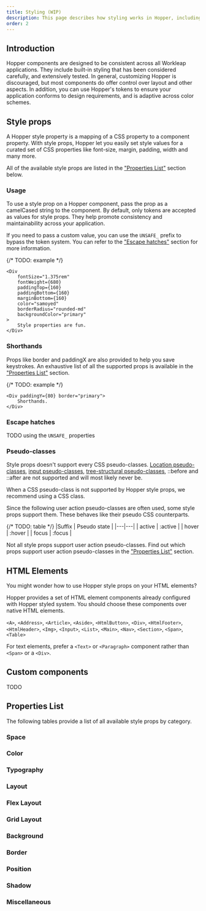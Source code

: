 ```yaml
---
title: Styling (WIP)
description: This page describes how styling works in Hopper, including how to customize spacing, sizing, and positioning, and how to create your own custom components using Spectrum styles.
order: 2
---
```


## Introduction

Hopper components are designed to be consistent across all Workleap applications. They include built-in styling that has been considered carefully, and extensively tested. In general, customizing Hopper is discouraged, but most components do offer control over layout and other aspects. In addition, you can use Hopper's tokens to ensure your application conforms to design requirements, and is adaptive across color schemes.

## Style props

A Hopper style property is a mapping of a CSS property to a component property. With style props, Hopper let you easily set style values for a curated set of CSS properties like font-size, margin, padding, width and many more.

All of the available style props are listed in the ["Properties List"](#Properties-List) section below.

### Usage

To use a style prop on a Hopper component, pass the prop as a camelCased string to the component.
By default, only tokens are accepted as values for style props. They help promote consistency and maintainability across your application.

If you need to pass a custom value, you can use the `UNSAFE_` prefix to bypass the token system. You can refer to the ["Escape hatches"](#Escape-hatches) section for more information.

{/* TODO: example */}
```tsx
<Div
    fontSize="1.375rem"
    fontWeight={680}
    paddingTop={160}
    paddingBottom={160}
    marginBottom={160}
    color="samoyed"
    borderRadius="rounded-md"
    backgroundColor="primary"
>
    Style properties are fun.
</Div>
```

### Shorthands

Props like border and paddingX are also provided to help you save keystrokes. An exhaustive list of all the supported props is available in the ["Properties List"](#Properties-List) section.

{/* TODO: example */}
```tsx
<Div paddingY={80} border="primary">
    Shorthands.
</Div>
```

### Escape hatches

 TODO
using the `UNSAFE_` properties

### Pseudo-classes

Style props doesn't support every CSS pseudo-classes. [Location pseudo-classes](https://developer.mozilla.org/en-US/docs/Web/CSS/Pseudo-classes#location_pseudo-classes), [input pseudo-classes](https://developer.mozilla.org/en-US/docs/Web/CSS/Pseudo-classes#the_input_pseudo-classes), [tree-structural pseudo-classes](https://developer.mozilla.org/en-US/docs/Web/CSS/Pseudo-classes#tree-structural_pseudo-classes), ::before and ::after are not supported and will most likely never be.

When a CSS pseudo-class is not supported by Hopper style props, we recommend using a CSS class.

Since the following user action pseudo-classes are often used, some style props support them. These behaves like their pseudo CSS counterparts.

{/* TODO: table */}
|Suffix | Pseudo state |
|---|---|
| active | :active |
| hover | :hover |
| focus | :focus |

Not all style props support user action pseudo-classes. Find out which props support user action pseudo-classes in the ["Properties List"](#Properties-List) section.

## HTML Elements

You might wonder how to use Hopper style props on your HTML elements?

Hopper provides a set of HTML element components already configured with Hopper styled system. You should choose these components over native HTML elements.

`<A>`, `<Address>`, `<Article>`, `<Aside>`, `<HtmlButton>`, `<Div>`, `<HtmlFooter>`, `<HtmlHeader>`, `<Img>`, `<Input>`, `<List>`, `<Main>`, `<Nav>`, `<Section>`, `<Span>`, `<Table>`

For text elements, prefer a `<Text>` or `<Paragraph>` component rather than `<Span>` or a `<Div>`.

## Custom components

TODO

## Properties List

The following tables provide a list of all available style props by category.

### Space

### Color

### Typography

### Layout

### Flex Layout

### Grid Layout

### Background

### Border

### Position

### Shadow

### Miscellaneous
